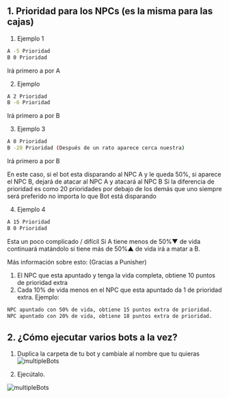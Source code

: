 ## 1. Prioridad para los NPCs (es la misma para las cajas)

1. Ejemplo 1
```bash
A -5 Prioridad
B 0 Prioridad
```
Irá primero a por A

2. Ejemplo
```bash 
A 2 Prioridad
B -6 Prioridad
```
Irá primero a por B

3. Ejemplo 3
```bash 
A 0 Prioridad
B -20 Prioridad (Después de un rato aparece cerca nuestra)
```
Irá primero a por B
 
En este caso, si el bot  esta disparando al NPC A y le queda 50%, si aparece el NPC B, dejará de atacar al NPC A y atacará al NPC B
Si la diferencia de prioridad es como 20 prioridades por debajo de los demás que uno siempre será preferido no importa lo que Bot está disparando

4. Ejemplo 4
```bash
A 15 Prioridad
B 0 Prioridad
```
Esta un poco complicado / difícil
Si A tiene menos de 50%▼ de vida continuará matándolo si tiene más de  50%▲ de vida irá a matar a B.

Más información sobre esto: (Gracias a Punisher)
1. El NPC que esta apuntado y tenga la vida completa, obtiene 10 puntos de prioridad extra
2. Cada 10% de vida menos en el NPC que esta apuntado da 1 de prioridad extra.
Ejemplo:
```bash
NPC apuntado con 50% de vida, obtiene 15 puntos extra de prioridad.
NPC apuntado con 20% de vida, obtiene 18 puntos extra de prioridad.
```

## 2. ¿Cómo ejecutar varios bots a la vez?

1. Duplica la carpeta de tu bot y cambiale al nombre que tu quieras
![multipleBots](public/multipleBots1.png)

2. Ejecútalo.

![multipleBots](public/multipleBots2.png)